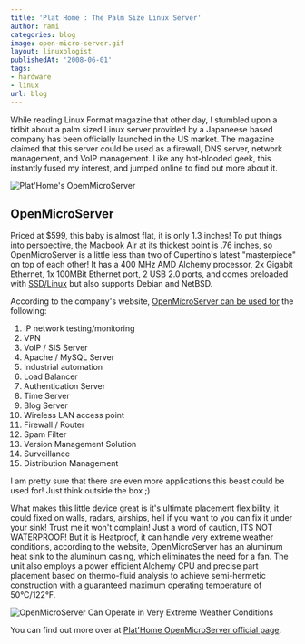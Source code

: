```yaml
---
title: 'Plat Home : The Palm Size Linux Server'
author: rami
categories: blog
image: open-micro-server.gif
layout: linuxologist
publishedAt: '2008-06-01'
tags:
- hardware
- linux
url: blog
---
```


While reading Linux Format magazine that other day, I stumbled upon a tidbit about a palm sized Linux server provided by a Japaneese based company has been officially launched in the US market. The magazine claimed that this server could be used as a firewall, DNS server, network management, and VoIP management. Like any hot-blooded geek, this instantly fused my interest, and jumped online to find out more about it.


![Plat'Home's OpemMicroServer](/assets/images/content/blog/open-micro-server.gif)

## OpenMicroServer

Priced at $599, this baby is almost flat, it is only 1.3 inches! To put things into perspective, the Macbook Air at its thickest point is .76 inches, so OpenMicroServer is a little less than two of Cupertino's latest "masterpiece" on top of each other! It has a 400 MHz AMD Alchemy processor, 2x Gigabit Ethernet, 1x 100MBit Ethernet port, 2 USB 2.0 ports, and comes preloaded with [SSD/Linux](http://www.plathome.com/products/microserver/ssdlinux/) but also supports Debian and NetBSD.

According to the company's website, [OpenMicroServer can be used for](http://www.plathome.com/products/microserver/use/index.html) the following:

1. IP network testing/monitoring
2. VPN
3. VoIP / SIS Server
4. Apache / MySQL Server
5. Industrial automation
6. Load Balancer
7. Authentication Server
8. Time Server
9. Blog Server
10. Wireless LAN access point
11. Firewall / Router
12. Spam Filter
13. Version Management Solution
14. Surveillance
15. Distribution Management

I am pretty sure that there are even more applications this beast could be used for! Just think outside the box ;)

What makes this little device great is it's ultimate placement flexibility, it could fixed on walls, radars, airships, hell if you want to you can fix it under your sink! Trust me it won't complain! Just a word of caution, ITS NOT WATERPROOF! But it is Heatproof, it can handle very extreme weather conditions, according to the website, OpenMicroServer has an aluminum heat sink to the aluminum casing, which eliminates the need for a fan. The unit also employs a power efficient Alchemy CPU and precise part placement based on thermo-fluid analysis to achieve semi-hermetic construction with a guaranteed maximum operating temperature of 50°C/122°F.

![OpenMicroServer Can Operate in Very Extreme Weather Conditions](/assets/images/content/blog/open-micro-server-weather.jpg)

You can find out more over at [Plat'Home OpenMicroServer official page](http://www.plathome.com/products/microserver/oms/index.html).
